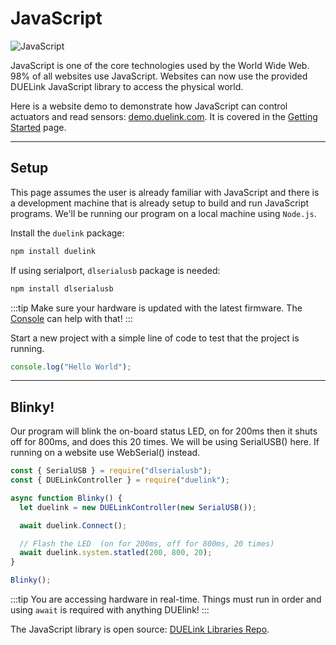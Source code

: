 # JavaScript


![JavaScript](pathname:///img/javascript.png)

JavaScript is one of the core technologies used by the World Wide Web. 98% of all websites use JavaScript. Websites can now use the provided DUELink JavaScript library to access the physical world.

Here is a website demo to demonstrate how JavaScript can control actuators and read sensors: [demo.duelink.com](https://demo.duelink.com/). It is covered in the [Getting Started](../start) page.

---

## Setup

This page assumes the user is already familiar with JavaScript and there is a development machine that is already setup to build and run JavaScript programs. We'll be running our program on a local machine using `Node.js`.

Install the `duelink` package:

```js
npm install duelink
```

If using serialport, `dlserialusb` package is needed:

```js
npm install dlserialusb
```

:::tip
Make sure your hardware is updated with the latest firmware. The [Console](../console) can help with that!
:::

Start a new project with a simple line of code to test that the project is running.

```js
console.log("Hello World");
```
---

## Blinky!

Our program will blink the on-board status LED, on for 200ms then it shuts off for 800ms, and does this 20 times. We will be using SerialUSB() here. If running on a website use WebSerial() instead.

```js
const { SerialUSB } = require("dlserialusb");
const { DUELinkController } = require("duelink");

async function Blinky() {
  let duelink = new DUELinkController(new SerialUSB());

  await duelink.Connect();

  // Flash the LED  (on for 200ms, off for 800ms, 20 times)
  await duelink.system.statled(200, 800, 20);
}

Blinky();
```

:::tip
You are accessing hardware in real-time. Things must run in order and using `await` is required with anything DUElink! 
:::

The JavaScript library is open source: [DUELink Libraries Repo](https://github.com/ghi-electronics/duelink-libraries).
